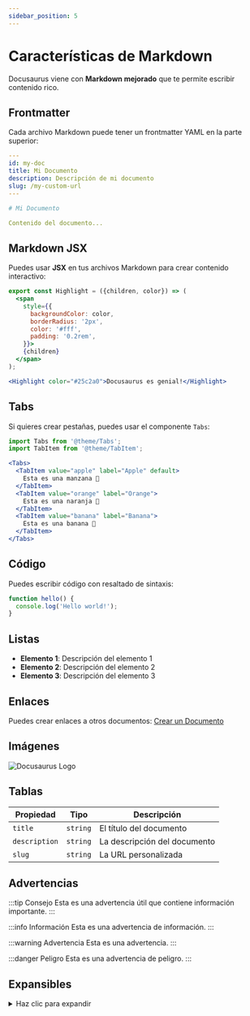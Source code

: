 ```yaml
---
sidebar_position: 5
---
```


# Características de Markdown

Docusaurus viene con **Markdown mejorado** que te permite escribir contenido rico.

## Frontmatter

Cada archivo Markdown puede tener un frontmatter YAML en la parte superior:

```yaml
---
id: my-doc
title: Mi Documento
description: Descripción de mi documento
slug: /my-custom-url
---

# Mi Documento

Contenido del documento...
```

## Markdown JSX

Puedes usar **JSX** en tus archivos Markdown para crear contenido interactivo:

```jsx
export const Highlight = ({children, color}) => (
  <span
    style={{
      backgroundColor: color,
      borderRadius: '2px',
      color: '#fff',
      padding: '0.2rem',
    }}>
    {children}
  </span>
);

<Highlight color="#25c2a0">Docusaurus es genial!</Highlight>
```

## Tabs

Si quieres crear pestañas, puedes usar el componente `Tabs`:

```jsx
import Tabs from '@theme/Tabs';
import TabItem from '@theme/TabItem';

<Tabs>
  <TabItem value="apple" label="Apple" default>
    Esta es una manzana 🍎
  </TabItem>
  <TabItem value="orange" label="Orange">
    Esta es una naranja 🍊
  </TabItem>
  <TabItem value="banana" label="Banana">
    Esta es una banana 🍌
  </TabItem>
</Tabs>
```

## Código

Puedes escribir código con resaltado de sintaxis:

```jsx
function hello() {
  console.log('Hello world!');
}
```

## Listas

- **Elemento 1**: Descripción del elemento 1
- **Elemento 2**: Descripción del elemento 2
- **Elemento 3**: Descripción del elemento 3

## Enlaces

Puedes crear enlaces a otros documentos: [Crear un Documento](create-a-document)

## Imágenes

![Docusaurus Logo](/img/docusaurus.png)

## Tablas

| Propiedad | Tipo | Descripción |
|-----------|------|-------------|
| `title` | `string` | El título del documento |
| `description` | `string` | La descripción del documento |
| `slug` | `string` | La URL personalizada |

## Advertencias

:::tip Consejo
Esta es una advertencia útil que contiene información importante.
:::

:::info Información
Esta es una advertencia de información.
:::

:::warning Advertencia
Esta es una advertencia.
:::

:::danger Peligro
Esta es una advertencia de peligro.
:::

## Expansibles

<details>
<summary>Haz clic para expandir</summary>

Este contenido está oculto hasta que hagas clic en el resumen.

</details>
